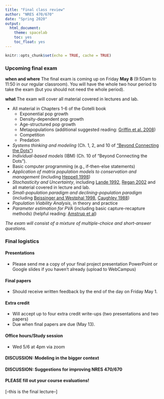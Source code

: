 ```yaml
---
title: "Final class review"
author: "NRES 470/670"
date: "Spring 2020"
output: 
  html_document: 
    theme: spacelab
    toc: yes
    toc_float: yes
---
```


```r
knitr::opts_chunk$set(echo = TRUE, cache = TRUE)
```


### Upcoming final exam

**when and where** The final exam is coming up on Friday **May 8** (9:50am to 11:50 in our regular classroom). You will have the whole two hour period to take the exam (but you should not need the whole period). 

**what** The exam will cover all material covered in lectures and lab.

- All material in Chapters 1-6 of the Gotelli book
    - Exponential pop growth
    - Density-dependent pop growth
    - Age-structured pop growth
    - Metapopulations (additional suggested reading: [Griffin et al. 2008](griffin1.pdf))
    - Competition
    - Predation
- *Systems thinking and modeling* (Ch. 1, 2, and 10 of ["Beyond Connecting the Dots"](http://beyondconnectingthedots.com/))
- *Individual-based models* (IBM) (Ch. 10 of "Beyond Connecting the Dots").
- Basic computer programming (e.g., if-then-else statements)
- *Application of matrix population models to conservation and management* (including [Heppell 1998](heppell1.pdf))
- *Stochasticity and Uncertainty*, including [Lande 1992](lande.pdf), [Regan 2002](Regan_2002.pdf) and all material covered in lecture and lab.
- *Small-population paradigm and declining-population paradigm* (including [Beissinger and Westphal 1998](beissinger1.pdf), [Caughley 1988](caughley1.pdf))  
- *Population Viability Analysis*, in theory and practice
- *Parameter estimation for PVA* (including basic capture-recapture methods) (helpful reading: [Amstrup et al](amstrup1.pdf))

*The exam will consist of a mixture of multiple-choice and short-answer questions.*

### Final logistics

#### Presentations

- Please send me a copy of your final project presentation PowerPoint or Google slides if you haven't already (upload to WebCampus)

#### Final papers

- Should receive written feedback by the end of the day on Friday May 1.

#### Extra credit

- Will accept up to four extra credit write-ups (two presentations and two papers) 
- Due when final papers are due (May 13).

#### Office hours/Study session

- Wed 5/6 at 4pm via zoom

#### DISCUSSION: Modeling in the bigger context

#### DISCUSSION: Suggestions for improving NRES 470/670


#### PLEASE fill out your course evaluations!



[--this is the final lecture--]


























